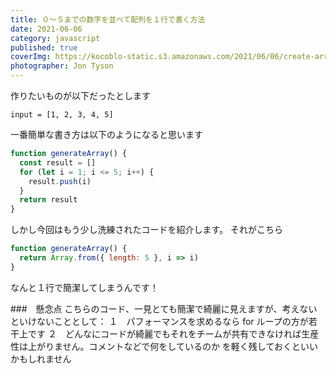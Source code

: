 ```yaml
---
title: ０〜５までの数字を並べて配列を１行で書く方法
date: 2021-06-06
category: javascript
published: true
coverImg: https://kocoblo-static.s3.amazonaws.com/2021/06/06/create-array-with-incremented-numbers/cover-img.jpg
photographer: Jon Tyson
---
```


作りたいものが以下だったとします

```
input = [1, 2, 3, 4, 5]
```

一番簡単な書き方は以下のようになると思います

```js
function generateArray() {
  const result = []
  for (let i = 1; i <= 5; i++) {
    result.push(i)
  }
  return result
}
```

しかし今回はもう少し洗練されたコードを紹介します。
それがこちら

```js
function generateArray() {
  return Array.from({ length: 5 }, i => i)
}
```

なんと１行で簡潔してしまうんです！

###　懸念点
こちらのコード、一見とても簡潔で綺麗に見えますが、考えないといけないこととして：
１　パフォーマンスを求めるなら for ループの方が若干上です
２　どんなにコードが綺麗でもそれをチームが共有できなければ生産性は上がりません。コメントなどで何をしているのか
を軽く残しておくといいかもしれません
